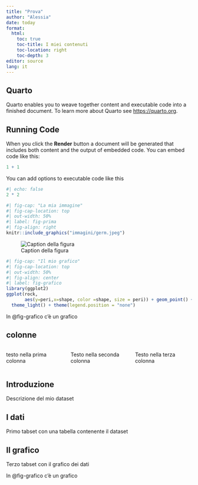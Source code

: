 ```yaml
---
title: "Prova"
author: "Alessia"
date: today
format: 
  html:
    toc: true
    toc-title: I miei contenuti
    toc-location: right
    toc-depth: 3
editor: source
lang: it
---
```



## Quarto

Quarto enables you to weave together content and executable code into a finished document. To learn more about Quarto see <https://quarto.org>.

## Running Code

When you click the **Render** button a document will be generated that includes both content and the output of embedded code. You can embed code like this:

```r
1 + 1
```

You can add options to executable code like this 

```r
#| echo: false
2 * 2
```

```r
#| fig-cap: "La mia immagine"
#| fig-cap-location: top
#| out-width: 50%
#| label: fig-prima
#| fig-align: right
knitr::include_graphics("immagini/germ.jpeg")
```

![Caption della figura](immagini/albero.png){#fig-label}

```r
#| fig-cap: "Il mio grafico"
#| fig-cap-location: top
#| out-width: 50%
#| fig-align: center
#| label: fig-grafico
library(ggplot2)
ggplot(rock, 
       aes(y=peri,x=shape, color =shape, size = peri)) + geom_point() + 
  theme_light() + theme(legend.position = "none") 

```
In @fig-grafico c'è un grafico

## colonne

:::: {.columns}


::: {.column width="30%"}

testo nella prima colonna

:::

::: {.column width="30%"}

Testo nella seconda colonna

:::

::: {.column width="30%"}

Testo nella terza colonna

:::

::::

::: {.panel-tabset}

## Introduzione

Descrizione del mio dataset 

## I dati


Primo tabset con una tabella contenente il dataset


## Il grafico

Terzo tabset con il grafico dei dati


:::



In @fig-grafico c'è un grafico